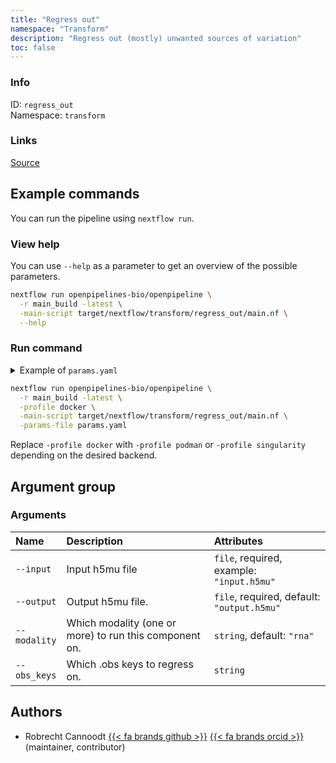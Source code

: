 ```yaml
---
title: "Regress out"
namespace: "Transform"
description: "Regress out (mostly) unwanted sources of variation"
toc: false
---
```


::: {.column-margin}

### Info

ID: `regress_out`  
Namespace: `transform`

### Links
[Source](https://github.com/openpipelines-bio/openpipeline/blob/main/src/transform/regress_out){.btn-action .btn-sm .btn-info .btn role="button"}

:::




## Example commands

You can run the pipeline using `nextflow run`.

### View help

You can use `--help` as a parameter to get an overview of the possible parameters.

```bash
nextflow run openpipelines-bio/openpipeline \
  -r main_build -latest \
  -main-script target/nextflow/transform/regress_out/main.nf \
  --help
```

### Run command

<details>
<summary>Example of `params.yaml`</summary>
```yaml

```
</details>

```bash
nextflow run openpipelines-bio/openpipeline \
  -r main_build -latest \
  -profile docker \
  -main-script target/nextflow/transform/regress_out/main.nf \
  -params-file params.yaml
```

:::{.callout-note}
Replace `-profile docker` with `-profile podman` or `-profile singularity` depending on the desired backend.
:::

## Argument group

### Arguments

|Name         |Description                                            |Attributes                                 |
|:------------|:------------------------------------------------------|:------------------------------------------|
|`--input`    |Input h5mu file                                        |`file`, required, example: `"input.h5mu"`  |
|`--output`   |Output h5mu file.                                      |`file`, required, default: `"output.h5mu"` |
|`--modality` |Which modality (one or more) to run this component on. |`string`, default: `"rna"`                 |
|`--obs_keys` |Which .obs keys to regress on.                         |`string`                                   |

## Authors

  * Robrecht Cannoodt [{{< fa brands github >}}](https://github.com/rcannood) [{{< fa brands orcid >}}](https://orcid.org/0000-0003-3641-729X) (maintainer, contributor)
